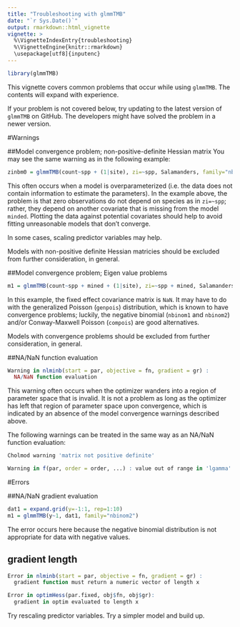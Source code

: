 ```yaml
---
title: "Troubleshooting with glmmTMB"
date: "`r Sys.Date()`"
output: rmarkdown::html_vignette
vignette: >
  %\VignetteIndexEntry{troubleshooting}
  %\VignetteEngine{knitr::rmarkdown}
  \usepackage[utf8]{inputenc}
---
```


```r
library(glmmTMB)
```

This vignette covers common problems that occur while using `glmmTMB`. 
The contents will expand with experience.

If your problem is not covered below, try updating to the latest version of `glmmTMB` on GitHub. The developers might have solved the problem in a newer version. 

#Warnings

##Model convergence problem; non-positive-definite Hessian matrix
You may see the same warning as in the following example:
```r
zinbm0 = glmmTMB(count~spp + (1|site), zi=~spp, Salamanders, family="nbinom2")
```
This often occurs when a model is overparameterized (i.e. the data does not contain information to estimate the parameters).
In the example above, the problem is that zero observations do not depend on species as in `zi=~spp`; rather, they depend on another covariate that is missing from the model `minded`. 
Plotting the data against potential covariates should help to avoid fitting unreasonable models that don't converge.

In some cases, scaling predictor variables may help.

Models with non-positive definite Hessian matricies should be excluded from further consideration, in general.  

##Model convergence problem; Eigen value problems
```r
m1 = glmmTMB(count~spp + mined + (1|site), zi=~spp + mined, Salamanders, family="genpois")
```
In this example, the fixed effect covariance matrix is `NaN`. It may have to do with the generalized Poisson (`genpois`) distribution, which is known to have convergence problems; luckily, the negative binomial (`nbinom1` and `nbinom2`) and/or Conway-Maxwell Poisson (`compois`) are good alternatives. 

Models with convergence problems should be excluded from further consideration, in general.

##NA/NaN function evaluation
```r
Warning in nlminb(start = par, objective = fn, gradient = gr) :
  NA/NaN function evaluation
```
This warning often occurs when the optimizer wanders into a region of parameter space that is invalid. It is not a problem as long as the optimizer has left that region of parameter space upon convergence, which is indicated by an absence of the model convergence warnings described above. 

The following warnings can be treated in the same way as an NA/NaN function evaluation:
```r
Cholmod warning 'matrix not positive definite'
```
```r
Warning in f(par, order = order, ...) : value out of range in 'lgamma'
```
#Errors

##NA/NaN gradient evaluation
```r
dat1 = expand.grid(y=-1:1, rep=1:10)
m1 = glmmTMB(y~1, dat1, family="nbinom2")
```
The error occurs here because the negative binomial distribution is not appropriate for data with negative values.

## gradient length
```r
Error in nlminb(start = par, objective = fn, gradient = gr) : 
  gradient function must return a numeric vector of length x
```
```r
Error in optimHess(par.fixed, obj$fn, obj$gr): 
  gradient in optim evaluated to length x
```

Try rescaling predictor variables. Try a simpler model and build up.



